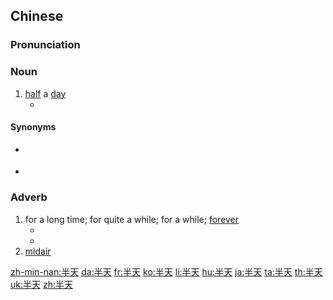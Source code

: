 ==Chinese==
{{zh-forms}}

===Pronunciation===
{{zh-pron
|m=bàntiān,er=y
|ma=y
|c=bun3 tin1
|mn=pòaⁿ-thiⁿ
|cat=n,adv
}}

===Noun===
{{zh-noun}}

# [[half]] a [[day]]
#* {{zh-x|一般 需要 半天 左右 時間|in general, one needs about '''half a day'''’s time|ref='''2005:''' Chinese Wikipedia, {{w2|zh|西湖龍井}} ([[w:Xihu|Xihu]] [[w:Longjing (tea)|Longjing tea]])}}

====Synonyms====
* {{qualifier|Cantonese|Min Nan}} {{zh-l|半日}}
* {{qualifier|Min Nan}} {{zh-l|半工|pòaⁿ-kang}}

===Adverb===
{{zh-adv}}

# for a long time; for quite a while; for a while; [[forever]]
#* {{zh-x|寶玉 瞅 了 半天，方 說道「你 放心」三 個 字。|[[w:Jia Baoyu|Baoyu]] stared at her '''for a while''', then said three words: "don't you worry."|ref='''1754:''' {{w2|zh|曹雪芹}} ({{w|Cao Xueqin}}), {{l|zh|紅樓夢|《紅樓夢》}} (''{{w|Dream of the Red Chamber}}''), [[s:zh:紅樓夢:第三十二回|chapter 32]]}}
#* {{zh-x|搞 了 半天 都 未能 解決，有 沒有 維基人 能 幫忙\幫幫忙？|I've been working on this '''for quite a while''', but still am unable to solve the problem. Are there any Wikipedians who can help me out?|ref='''2006:''' [[w:zh:User:Pedist|Encyclopedist]], {{w2|zh|幫助討論:創建新條目}} (Help talk:Creating new pages)}}
# [[midair]]

{{zh-cat|Beginning}}

[[zh-min-nan:半天]]
[[da:半天]]
[[fr:半天]]
[[ko:半天]]
[[li:半天]]
[[hu:半天]]
[[ja:半天]]
[[ta:半天]]
[[th:半天]]
[[uk:半天]]
[[zh:半天]]